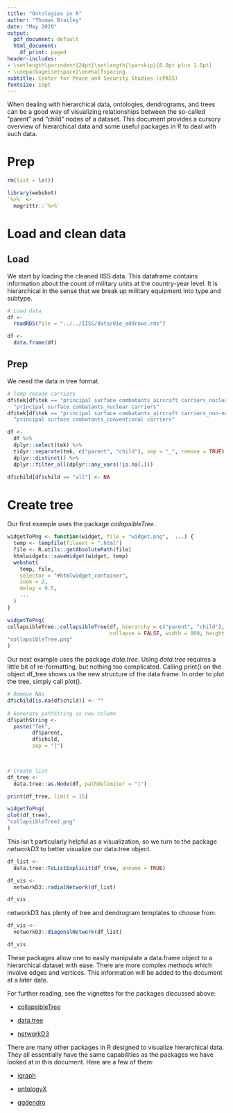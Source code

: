 ```yaml
---
title: "Ontologies in R"
author: "Thomas Brailey"
date: "May 2020"
output:
  pdf_document: default
  html_document:
    df_print: paged
header-includes:
- \setlength\parindent{24pt}\setlength{\parskip}{0.0pt plus 1.0pt}
- \usepackage{setspace}\onehalfspacing
subtitle: Center for Peace and Security Studies (cPASS)
fontsize: 10pt
---
```


When dealing with hierarchical data, ontologies, dendrograms, and trees can be a good way of visualizing relationships between the so-called "parent" and "child" nodes of a dataset. This document provides a cursory overview of hierarchical data and some useful packages in R to deal with such data.

# Prep
```r
rm(list = ls())

library(webshot)
`%>%` <- 
  magrittr::`%>%`
```

# Load and clean data
## Load
We start by loading the cleaned IISS data. This dataframe contains information about the count of military units at the country-year level. It is hierarchical in the sense that we break up military equipment into type and subtype. 
```r
# Load data
df <- 
  readRDS(file = "../../IISS/data/01e_addrows.rds")

df <- 
  data.frame(df)
```

## Prep
We need the data in tree format.
```r
# Temp recode carriers
df$tek[df$tek == "principal surface combatants_aircraft carriers_nuclear"] <- 
  "principal surface combatants_nuclear carriers"
df$tek[df$tek == "principal surface combatants_aircraft carriers_non-nuclear"] <- 
  "principal surface combatants_conventional carriers"

df <- 
  df %>% 
  dplyr::select(tek) %>%
  tidyr::separate(tek, c("parent", "child"), sep = "_", remove = TRUE) %>%
  dplyr::distinct() %>%
  dplyr::filter_all(dplyr::any_vars(!is.na(.)))

df$child[df$child == "all"] <- NA
```

# Create tree
Our first example uses the package *collapsibleTree*. 
```r
widgetToPng <- function(widget, file = "widget.png",  ...) {
  temp <- tempfile(fileext = ".html")
  file <- R.utils::getAbsolutePath(file)
  htmlwidgets::saveWidget(widget, temp)
  webshot(
    temp, file,
    selector = "#htmlwidget_container",
    zoom = 2,
    delay = 0.5,
    ...
  )
}

widgetToPng(
collapsibleTree::collapsibleTree(df, hierarchy = c("parent", "child"), 
                                 collapse = FALSE, width = 800, height = 800),  
"collapsibleTree.png"
)

```

Our next example uses the package *data.tree*. Using *data.tree* requires a little bit of re-formatting, but nothing too complicated. Calling print() on the object df_tree shows us the new structure of the data frame. In order to plot the tree, simply call plot().
```r
# Remove NAs 
df$child[is.na(df$child)] <- ""
 
# Generate pathString as new column
df$pathString <- 
  paste("Tek",
        df$parent,
        df$child,
        sep = "|")

                             

# Create list 
df_tree <- 
  data.tree::as.Node(df, pathDelimiter = "|")

print(df_tree, limit = 15)
```

```r
widgetToPng(
plot(df_tree),
"collapsibleTree2.png"
)
```

This isn't particularly helpful as a visualization, so we turn to the package *networkD3* to better visualize our data.tree object. 
```r
df_list <- 
  data.tree::ToListExplicit(df_tree, unname = TRUE)

df_vis <- 
  networkD3::radialNetwork(df_list)

df_vis
```

networkD3 has plenty of tree and dendrogram templates to choose from. 
```r
df_vis <- 
  networkD3::diagonalNetwork(df_list)

df_vis
```

These packages allow one to easily manipulate a data.frame object to a hierarchical dataset with ease. There are more complex methods which involve edges and vertices. This information will be added to the document at a later date. 

For further reading, see the vignettes for the packages discussed above: 

 - [collapsibleTree](https://cran.r-project.org/web/packages/collapsibleTree/collapsibleTree.pdf) 

 - [data.tree](https://cran.r-project.org/web/packages/data.tree/vignettes/data.tree.html)

 - [networkD3](https://cran.r-project.org/web/packages/networkD3/networkD3.pdf)

There are many other packages in R designed to visualize hierarchical data. They all essentially have the same capabilities as the packages we have looked at in this document. Here are a few of them:

 - [igraph](https://igraph.org/r/)

 - [ontologyX](https://cran.r-project.org/web/packages/ontologyIndex/vignettes/intro-to-ontologyX.html)

 - [ggdendro](https://cran.r-project.org/web/packages/ggdendro/index.html)
 